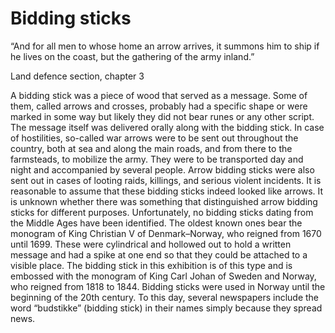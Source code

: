 # Bidding sticks

“And for all men to whose home an arrow arrives, it summons him to ship if he lives on the coast, but the gathering of the army inland.”

Land defence section, chapter 3

A bidding stick was a piece of wood that served as a message. Some of them, called arrows and crosses, probably had a specific shape or were marked in some way but likely they did not bear runes or any other script. The message itself was delivered orally along with the bidding stick. In case of hostilities, so-called war arrows were to be sent out throughout the country, both at sea and along the main roads, and from there to the farmsteads, to mobilize the army. They were to be transported day and night and accompanied by several people. Arrow bidding sticks were also sent out in cases of looting raids, killings, and serious violent incidents. It is reasonable to assume that these bidding sticks indeed looked like arrows. It is unknown whether there was something that distinguished arrow bidding sticks for different purposes. Unfortunately, no bidding sticks dating from the Middle Ages have been identified. The oldest known ones bear the monogram of King Christian V of Denmark–Norway, who reigned from 1670 until 1699. These were cylindrical and hollowed out to hold a written message and had a spike at one end so that they could be attached to a visible place. The bidding stick in this exhibition is of this type and is embossed with the monogram of King Carl Johan of Sweden and Norway, who reigned from 1818 to 1844. Bidding sticks were used in Norway until the beginning of the 20th century. To this day, several newspapers include the word “budstikke” (bidding stick) in their names simply because they spread news.

